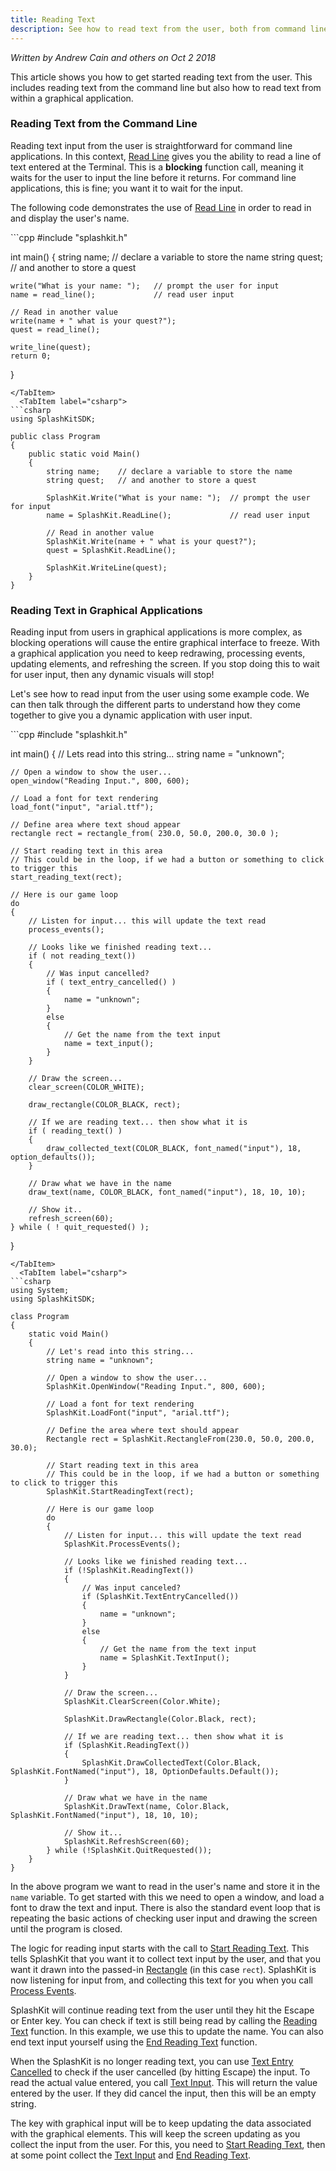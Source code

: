 ```yaml
---
title: Reading Text
description: See how to read text from the user, both from command line and graphical applications.
---
```



*Written by Andrew Cain and others on Oct 2 2018*

This article shows you how to get started reading text from the user. This includes reading text from the command line but also how to read text from within a graphical application.

### Reading Text from the Command Line

Reading text input from the user is straightforward for command line applications. In this context, [Read Line](/components/terminal/#read-line) gives you the ability to read a line of text entered at the Terminal. This is a **blocking** function call, meaning it waits for the user to input the line before it returns. For command line applications, this is fine; you want it to wait for the input.

The following code demonstrates the use of [Read Line](/components/terminal/#read-line) in order to read in and display the user's name.

<Tabs>
  <TabItem label="C++">
```cpp
#include "splashkit.h"

int main()
{
    string name;    // declare a variable to store the name
    string quest;   // and another to store a quest

    write("What is your name: ");   // prompt the user for input
    name = read_line();             // read user input

    // Read in another value
    write(name + " what is your quest?");
    quest = read_line();

    write_line(quest);
    return 0;
}

```
</TabItem>
  <TabItem label="csharp">
```csharp
using SplashKitSDK;

public class Program
{
    public static void Main()
    {
        string name;    // declare a variable to store the name
        string quest;   // and another to store a quest

        SplashKit.Write("What is your name: ");  // prompt the user for input
        name = SplashKit.ReadLine();             // read user input

        // Read in another value
        SplashKit.Write(name + " what is your quest?");
        quest = SplashKit.ReadLine();

        SplashKit.WriteLine(quest);
    }
}

```
</TabItem>
</Tabs>

### Reading Text in Graphical Applications

Reading input from users in graphical applications is more complex, as blocking operations will cause the entire graphical interface to freeze. With a graphical application you need to keep redrawing, processing events, updating elements, and refreshing the screen. If you stop doing this to wait for user input, then any dynamic visuals will stop!

Let's see how to read input from the user using some example code. We can then talk through the different parts to understand how they come together to give you a dynamic application with user input.

<Tabs>
  <TabItem label="C++">
```cpp
#include "splashkit.h"

int main()
{
    // Lets read into this string...
    string name = "unknown";

    // Open a window to show the user...
    open_window("Reading Input.", 800, 600);

    // Load a font for text rendering
    load_font("input", "arial.ttf");

    // Define area where text shoud appear
    rectangle rect = rectangle_from( 230.0, 50.0, 200.0, 30.0 );

    // Start reading text in this area
    // This could be in the loop, if we had a button or something to click to trigger this
    start_reading_text(rect);

    // Here is our game loop
    do
    {
        // Listen for input... this will update the text read
        process_events();

        // Looks like we finished reading text...
        if ( not reading_text())
        {
            // Was input cancelled?
            if ( text_entry_cancelled() )
            {
                name = "unknown";
            }
            else
            {
                // Get the name from the text input
                name = text_input();
            }
        }

        // Draw the screen...
        clear_screen(COLOR_WHITE);

        draw_rectangle(COLOR_BLACK, rect);
        
        // If we are reading text... then show what it is
        if ( reading_text() )
        {
            draw_collected_text(COLOR_BLACK, font_named("input"), 18, option_defaults());
        }

        // Draw what we have in the name
        draw_text(name, COLOR_BLACK, font_named("input"), 18, 10, 10);

        // Show it..
        refresh_screen(60);
    } while ( ! quit_requested() );
}
```
</TabItem>
  <TabItem label="csharp">
```csharp
using System;
using SplashKitSDK;

class Program
{
    static void Main()
    {
        // Let's read into this string...
        string name = "unknown";

        // Open a window to show the user...
        SplashKit.OpenWindow("Reading Input.", 800, 600);

        // Load a font for text rendering
        SplashKit.LoadFont("input", "arial.ttf");

        // Define the area where text should appear
        Rectangle rect = SplashKit.RectangleFrom(230.0, 50.0, 200.0, 30.0);

        // Start reading text in this area
        // This could be in the loop, if we had a button or something to click to trigger this
        SplashKit.StartReadingText(rect);

        // Here is our game loop
        do
        {
            // Listen for input... this will update the text read
            SplashKit.ProcessEvents();

            // Looks like we finished reading text...
            if (!SplashKit.ReadingText())
            {
                // Was input canceled?
                if (SplashKit.TextEntryCancelled())
                {
                    name = "unknown";
                }
                else
                {
                    // Get the name from the text input
                    name = SplashKit.TextInput();
                }
            }

            // Draw the screen...
            SplashKit.ClearScreen(Color.White);

            SplashKit.DrawRectangle(Color.Black, rect);

            // If we are reading text... then show what it is
            if (SplashKit.ReadingText())
            {
                SplashKit.DrawCollectedText(Color.Black, SplashKit.FontNamed("input"), 18, OptionDefaults.Default());
            }

            // Draw what we have in the name
            SplashKit.DrawText(name, Color.Black, SplashKit.FontNamed("input"), 18, 10, 10);

            // Show it...
            SplashKit.RefreshScreen(60);
        } while (!SplashKit.QuitRequested());
    }
}

```
</TabItem>
</Tabs>

In the above program we want to read in the user's name and store it in the `name` variable. To get started with this we need to open a window, and load a font to draw the text and input. There is also the standard event loop that is repeating the basic actions of checking user input and drawing the screen until the program is closed.

The logic for reading input starts with the call to [Start Reading Text](/components/input/#group-start-reading-text). This tells SplashKit that you want it to collect text input by the user, and that you want it drawn into the passed-in [Rectangle](/components/types/#rectangle) (in this case `rect`). SplashKit is now listening for input from, and collecting this text for you when you call [Process Events](/components/input/#process-events).

SplashKit will continue reading text from the user until they hit the Escape or Enter key. You can check if text is still being read by calling the [Reading Text](/components/input/#group-reading-text) function. In this example, we use this to update the name. You can also end text input yourself using the [End Reading Text](/components/input/#group-end-reading-text) function.

When the SplashKit is no longer reading text, you can use [Text Entry Cancelled](/components/input/#group-text-entry-cancelled) to check if the user cancelled (by hitting Escape) the input. To read the actual value entered, you call [Text Input](/components/input/#group-text-input). This will return the value entered by the user. If they did cancel the input, then this will be an empty string.

The key with graphical input will be to keep updating the data associated with the graphical elements. This will keep the screen updating as you collect the input from the user. For this, you need to [Start Reading Text](/components/input/#group-start-reading-text), then at some point collect the [Text Input](/components/input/#group-text-input) and [End Reading Text](/components/input/#group-end-reading-text).
